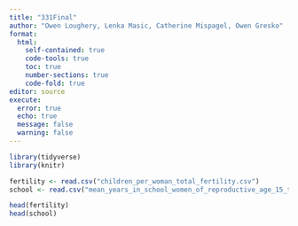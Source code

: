 ```yaml
---
title: "331Final"
author: "Owen Loughery, Lenka Masic, Catherine Mispagel, Owen Gresko"
format: 
  html:
    self-contained: true
    code-tools: true
    toc: true
    number-sections: true
    code-fold: true
editor: source
execute: 
  error: true
  echo: true
  message: false
  warning: false
---
```


```r
library(tidyverse)
library(knitr)
```

```r
fertility <- read.csv("children_per_woman_total_fertility.csv")
school <- read.csv("mean_years_in_school_women_of_reproductive_age_15_to_44.csv")
```

```r
head(fertility)
head(school)
```



